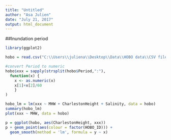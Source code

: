 ```yaml
---
title: "Untitled"
author: "Asa Julien"
date: "July 21, 2017"
output: html_document
---
```


##Inundation period
```r
library(ggplot2)

hobo = read.csv("C:\\Users\\juliena\\Desktop\\Data\\HOBO data\\CSV files\\hobo.csv", as.is = T)

#convert Period to numeric
hobo$xxx = sapply(strsplit(hobo$Period,":"),
  function(x) {
    x <- as.numeric(x)
    x[1]+x[2]/60
    }
)

hobo_lm = lm(xxx ~ MHW + CharlestonHeight + Salinity, data = hobo)
summary(hobo_lm)
plot(xxx ~ MHW, data = hobo)

p = ggplot(hobo, aes(CharlestonHeight, xxx))
p + geom_point(aes(colour = factor(HOBO_ID))) + 
  geom_smooth(method = 'lm', formula = y ~ x)

```


